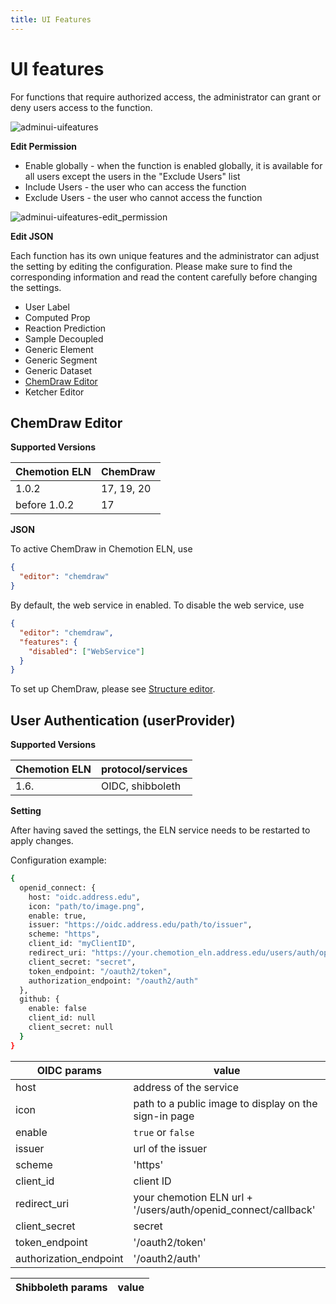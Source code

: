 ```yaml
---
title: UI Features
---
```


# UI features

For functions that require authorized access, the administrator can grant or deny users access to the function.

![adminui-uifeatures](@site/static/img/admin_ui/features.png)

**Edit Permission**

- Enable globally - when the function is enabled globally, it is available for all users except the users in the "Exclude Users" list
- Include Users - the user who can access the function
- Exclude Users - the user who cannot access the function

![adminui-uifeatures-edit_permission](@site/static/img/admin_ui/features-permission.gif)

**Edit JSON**

Each function has its own unique features and the administrator can adjust the setting by editing the configuration. Please make sure to find the corresponding information and read the content carefully before changing the settings.

- User Label
- Computed Prop
- Reaction Prediction
- Sample Decoupled
- Generic Element
- Generic Segment
- Generic Dataset
- [ChemDraw Editor](#chemdraw-editor)
- Ketcher Editor

## ChemDraw Editor

**Supported Versions**

| Chemotion ELN | ChemDraw   |
| ------------- | ---------- |
| 1.0.2         | 17, 19, 20 |
| before 1.0.2  | 17         |

**JSON**

To active ChemDraw in Chemotion ELN, use

```json
{
  "editor": "chemdraw"
}
```

By default, the web service in enabled. To disable the web service, use

```json
{
  "editor": "chemdraw",
  "features": {
    "disabled": ["WebService"]
  }
}
```

To set up ChemDraw, please see [Structure editor](../install_configure/configuration#structure-editor).

## User Authentication (userProvider)

**Supported Versions**

| Chemotion ELN | protocol/services |
| ------------- | ----------------- |
| 1.6.          | OIDC, shibboleth  |

**Setting**

After having saved the settings, the ELN service needs to be restarted to apply changes.

Configuration example:

```sh
{
  openid_connect: {
    host: "oidc.address.edu",
    icon: "path/to/image.png",
    enable: true,
    issuer: "https://oidc.address.edu/path/to/issuer",
    scheme: "https",
    client_id: "myClientID",
    redirect_uri: "https://your.chemotion_eln.address.edu/users/auth/openid_connect/callback",
    client_secret: "secret",
    token_endpoint: "/oauth2/token",
    authorization_endpoint: "/oauth2/auth"
  },
  github: {
    enable: false
    client_id: null
    client_secret: null
  }
}
```

| OIDC params            | value                                                          |
| ---------------------- | -------------------------------------------------------------- |
| host                   | address of the service                                         |
| icon                   | path to a public image to display on the sign-in page          |
| enable                 | `true` or `false`                                              |
| issuer                 | url of the issuer                                              |
| scheme                 | 'https'                                                        |
| client_id              | client ID                                                      |
| redirect_uri           | your chemotion ELN url + '/users/auth/openid_connect/callback' |
| client_secret          | secret                                                         |
| token_endpoint         | '/oauth2/token'                                                |
| authorization_endpoint | '/oauth2/auth'                                                 |

| Shibboleth params | value |
| ----------------- | ----- |
